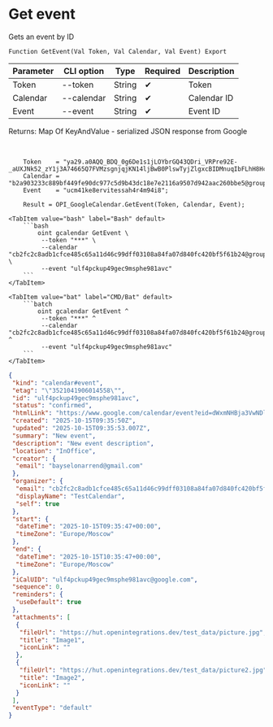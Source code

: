 ﻿---
sidebar_position: 3
description: Get event and other functions to work with Google Calendar in the Open Integration Package, a free open-source integration library for 1C:Enterprise 8, OneScript and CLI
keywords: [1C, 1С, 1С:Enterprise, 1С:Enterprise 8.3, API, Integration, Services, Exchange, OneScript, CLI, Google Calendar]
---


# Get event
 Gets an event by ID



`Function GetEvent(Val Token, Val Calendar, Val Event) Export`

  | Parameter | CLI option | Type | Required | Description |
  |-|-|-|-|-|
  | Token | --token | String | &#x2714; | Token |
  | Calendar | --calendar | String | &#x2714; | Calendar ID |
  | Event | --event | String | &#x2714; | Event ID |

  
  Returns:  Map Of KeyAndValue - serialized JSON response from Google

<br/>



```bsl title="1C:Enterprise/OneScript code example"
    Token    = "ya29.a0AQQ_BDQ_0g6De1s1jLOYbrGQ43QDri_VRPre92E-_aUXJNk52_zY1j3A74665Q7FVMzsgnjqjKN14ljBwB0PlswTyjZlgxcBIDMnuqIbFLhH8Hcxc5NfKIOpS...";
    Calendar = "b2a903233c889bf449fe90dc977c5d9b43dc18e7e2116a9507d942aac260bbe5@group.calendar.google.com";
    Event    = "ucm41ke8ervitessah4r4m94i8";

    Result = OPI_GoogleCalendar.GetEvent(Token, Calendar, Event);
```
 

 <Tabs>
  
    <TabItem value="bash" label="Bash" default>
        ```bash
            oint gcalendar GetEvent \
             --token "***" \
             --calendar "cb2fc2c8adb1cfce485c65a11d46c99dff03108a84fa07d840fc420bf5f61b24@group.calendar.google.com" \
             --event "ulf4pckup49gec9msphe981avc"
        ```
    </TabItem>
  
    <TabItem value="bat" label="CMD/Bat" default>
        ```batch
            oint gcalendar GetEvent ^
             --token "***" ^
             --calendar "cb2fc2c8adb1cfce485c65a11d46c99dff03108a84fa07d840fc420bf5f61b24@group.calendar.google.com" ^
             --event "ulf4pckup49gec9msphe981avc"
        ```
    </TabItem>
</Tabs>


```json title="Result"
{
 "kind": "calendar#event",
 "etag": "\"3521041906014558\"",
 "id": "ulf4pckup49gec9msphe981avc",
 "status": "confirmed",
 "htmlLink": "https://www.google.com/calendar/event?eid=dWxmNHBja3VwNDlnZWM5bXNwaGU5ODFhdmMgY2IyZmMyYzhhZGIxY2ZjZTQ4NWM2NWExMWQ0NmM5OWRmZjAzMTA4YTg0ZmEwN2Q4NDBmYzQyMGJmNWY2MWIyNEBn",
 "created": "2025-10-15T09:35:50Z",
 "updated": "2025-10-15T09:35:53.007Z",
 "summary": "New event",
 "description": "New event description",
 "location": "InOffice",
 "creator": {
  "email": "bayselonarrend@gmail.com"
 },
 "organizer": {
  "email": "cb2fc2c8adb1cfce485c65a11d46c99dff03108a84fa07d840fc420bf5f61b24@group.calendar.google.com",
  "displayName": "TestCalendar",
  "self": true
 },
 "start": {
  "dateTime": "2025-10-15T09:35:47+00:00",
  "timeZone": "Europe/Moscow"
 },
 "end": {
  "dateTime": "2025-10-15T10:35:47+00:00",
  "timeZone": "Europe/Moscow"
 },
 "iCalUID": "ulf4pckup49gec9msphe981avc@google.com",
 "sequence": 0,
 "reminders": {
  "useDefault": true
 },
 "attachments": [
  {
   "fileUrl": "https://hut.openintegrations.dev/test_data/picture.jpg",
   "title": "Image1",
   "iconLink": ""
  },
  {
   "fileUrl": "https://hut.openintegrations.dev/test_data/picture2.jpg",
   "title": "Image2",
   "iconLink": ""
  }
 ],
 "eventType": "default"
}
```
